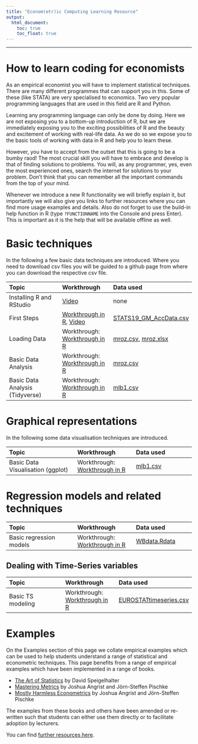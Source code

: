```yaml
---
title: "Econom(etr)ic Computing Learning Resource"
output:
  html_document:
    toc: true
    toc_float: true
---
```


----

# How to learn coding for economists

As an empirical economist you will have to implement statistical techniques. There are many different programmes that can support you in this. Some of these (like STATA) are very specialised to economics. Two very popular programming languages that are used in this field are R and Python.

Learning any programming language can only be done by doing. Here we are not exposing you to a bottom-up introduction of R, but we are immediately exposing you to the exciting possibilities of R and the beauty and excitement of working with real-life data. As we do so we expose you to the basic tools of working with data in R and help you to learn these.

However, you have to accept from the outset that this is going to be a bumby raod! The most crucial skill you will have to embrace and develop is that of finding solutions to problems. You will, as any programmer, yes, even the most experienced ones, search the internet for solutions to your problem. Don't think that you can remember all the important commands from the top of your mind.

Whenever we introduce a new R functionality we will briefly explain it, but importantly we will also give you links to further resources where you can find more usage examples and details. Also do not forget to use the build-in help function in R (type `?FUNCTIONNAME` into the Console and press Enter). This is important as it is the help that will be available offline as well.

# Basic techniques

In the following a few basic data techniques are introduced. Where you need to download csv files you will be guided to a github page from where you can download the respective csv file.

| Topic | Workthrough | Data used |
|:------|:-----|:-----|
| Installing R and RStudio |  [Video](https://youtu.be/0HzKf-StvOE?si=obnXCLWVP7sIsDy4) | none
| First Steps |  [Workthrough in R](https://datasquad.github.io/ECLR/R_FirstSteps.html), [Video](https://youtu.be/fPRcu9g7ZTQ) | [STATS19_GM_AccData.csv](https://github.com/datasquad/ECLR/blob/gh-pages/data/STATS19_GM_AccData.csv)
| Loading Data | Workthrough: [Workthrough in R](https://datasquad.github.io/ECLR/R_DataDownload.html) | [mroz.csv](https://github.com/datasquad/ECLR/blob/gh-pages/data/Mroz.csv), [mroz.xlsx](https://github.com/datasquad/ECLR/raw/gh-pages/data/Mroz.xlsx)
| Basic Data Analysis | Workthrough: [Workthrough in R](https://datasquad.github.io/ECLR/R_BasicDataAnalysis.html) | [mroz.csv](https://github.com/datasquad/ECLR/blob/gh-pages/data/Mroz.csv) 
| Basic Data Analysis (Tidyverse) | Workthrough: [Workthrough in R](https://datasquad.github.io/ECLR/R_SummaryStatsTidyverse.html) | [mlb1.csv](https://github.com/datasquad/ECLR/blob/gh-pages/data/mlb1.csv) 

# Graphical representations

In the following some data visualisation techniques are introduced.

| Topic | Workthrough | Data used |
|:------|:-----|:-----|
| Basic Data Visualisation (ggplot) | Workthrough: [Workthrough in R](https://datasquad.github.io/ECLR/R_GraphIntro.html) | [mlb1.csv](https://github.com/datasquad/ECLR/blob/gh-pages/data/mlb1.csv) 

# Regression models and related techniques

| Topic | Workthrough | Data used |
|:------|:-----|:-----|
| Basic regression models | Workthrough: [Workthrough in R](https://datasquad.github.io/ECLR/R_RegressionIntro.html) | [WBdata.Rdata](https://github.com/datasquad/ECLR/blob/gh-pages/data/WBdata.Rdata) 

## Dealing with Time-Series variables

| Topic | Workthrough | Data used |
|:------|:-----|:-----|
| Basic TS modeling | Workthrough: [Workthrough in R](https://datasquad.github.io/ECLR/R_TS_Modelling.html) | [EUROSTATtimeseries.csv](https://github.com/datasquad/ECLR/blob/gh-pages/data/EUROSTATtimeseries.csv) 


# Examples

On the Examples section of this page we collate empirical examples which can be used to help students understand a range of statistical and econometric techniques. This page benefits from a range of empirical examples which have been implemented in a range of books.

- [The Art of Statistics](https://dspiegel29.github.io/ArtofStatistics/) by David Speigelhalter
- [Mastering Metrics](https://www.masteringmetrics.com/) by Joshua Angrist and J&ouml;rn-Steffen Pischke
- [Mostly Harmless Econometrics](https://economics.mit.edu/faculty/angrist/data1/mhe) by Joshua Angrist and J&ouml;rn-Steffen Pischke

The examples from these books and others have been amended or re-written such that students can either use them directly or to facilitate adoption by lecturers.

You can find [further resources here](https://datasquad.github.io/ECLR/resources.html).
